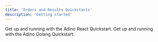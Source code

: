 ```yaml
---
title: 'Orders and Results Quickstarts'
description: 'Getting started'
---
```


<Columns cols={2}>
    <Card
        title="React"
        icon="react"
        href="/quickstarts/react"
        arrow="true"
        cta="Start"
    >
        Get up and running with the Adino React Quickstart.
    </Card>
    <Card
        title="Golang"
        icon="golang"
        href="/quickstarts/go"
        arrow="true"
        cta="Start"
    >
        Get up and running with the Adino Golang Quickstart.
    </Card>
</Columns>